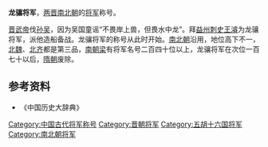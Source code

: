 '''龙骧将军'''，[[两晋|两晋]][[南北朝|南北朝]]的[[将军|将军]]称号。

[[晋武帝|晋武帝]]伐[[孙吴|孙吴]]，因为吴国童谣“不畏岸上兽，但畏水中龙”。拜[[益州|益州]][[刺史|刺史]][[王濬|王濬]]为龙骧将军，派他造船备战。龙骧将军的称号从此时开始。[[南北朝|南北朝]]沿用，地位高下不一，[[北魏|北魏]]、[[北齐|北齐]]都是第三品，[[南朝梁|南朝梁]]有将军名号二百四十位以上，龙骧将军在次位一百七十以后，[[隋朝|隋朝]]废除。
==参考资料==
*《中国历史大辞典》
[[Category:中国古代将军称号|Category:中国古代将军称号]]
[[Category:晋朝将军|Category:晋朝将军]]
[[Category:五胡十六国将军|Category:五胡十六国将军]]
[[Category:南北朝将军|Category:南北朝将军]]